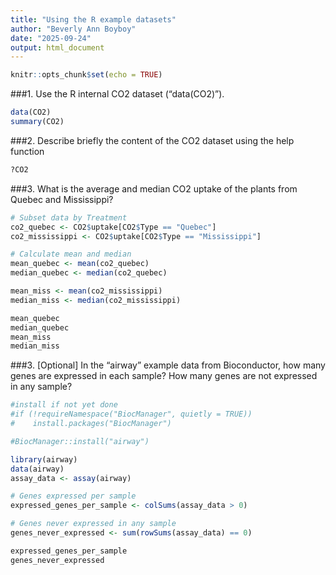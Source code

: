 ```yaml
---
title: "Using the R example datasets"
author: "Beverly Ann Boyboy"
date: "2025-09-24"
output: html_document
---
```


```r
knitr::opts_chunk$set(echo = TRUE)
```


###1. Use the R internal CO2 dataset (“data(CO2)”).
```r
data(CO2)
summary(CO2)
```

###2. Describe briefly the content of the CO2 dataset using the help function
```r
?CO2
```

###3. What is the average and median CO2 uptake of the plants from Quebec and Mississippi?
```r
# Subset data by Treatment
co2_quebec <- CO2$uptake[CO2$Type == "Quebec"]
co2_mississippi <- CO2$uptake[CO2$Type == "Mississippi"]

# Calculate mean and median
mean_quebec <- mean(co2_quebec)
median_quebec <- median(co2_quebec)

mean_miss <- mean(co2_mississippi)
median_miss <- median(co2_mississippi)

mean_quebec
median_quebec
mean_miss
median_miss
```
###3. [Optional] In the “airway” example data from Bioconductor, how many genes are expressed in each sample? How many genes are not expressed in any sample?
```r
#install if not yet done
#if (!requireNamespace("BiocManager", quietly = TRUE))
#    install.packages("BiocManager")

#BiocManager::install("airway")

library(airway)
data(airway)
assay_data <- assay(airway)

# Genes expressed per sample
expressed_genes_per_sample <- colSums(assay_data > 0)

# Genes never expressed in any sample
genes_never_expressed <- sum(rowSums(assay_data) == 0)

expressed_genes_per_sample
genes_never_expressed
```


